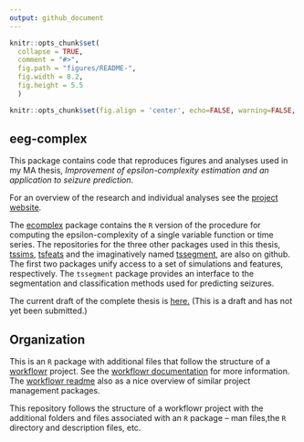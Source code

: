 ```yaml
---
output: github_document
---
```


<!-- README.md is generated from README.Rmd. Please edit that file -->

```r
knitr::opts_chunk$set(
  collapse = TRUE,
  comment = "#>",
  fig.path = "figures/README-", 
  fig.width = 8.2, 
  fig.height = 5.5
  )

```

 
```r
knitr::opts_chunk$set(fig.align = 'center', echo=FALSE, warning=FALSE, message=FALSE, results = "hide", dev = 'png')
```

eeg-complex
-------
This package contains code that reproduces figures and analyses used in my MA thesis, _Improvement of epsilon-complexity estimation and an application to seizure prediction_.

For an overview of the research and individual analyses see the [project website](https://nateaff.github.io/eeg-complex/). 

The [ecomplex](https://github.com/nateaff/ecomplex) package contains the `R` version of the procedure for computing the epsilon-complexity of a single variable function or time series. The repositories for the three other packages used in this thesis, [tssims](https://github.com/nateaff/tssims), [tsfeats](https://github.com/nateaff/tsfeats) and the imaginatively named [tssegment](https://github.com/nateaff/tssegment), are also on github. The first two packages unify access to a set of simulations and features, respectively. The `tssegment` package provides an interface to the segmentation and classification methods used for predicting seizures. 

The current draft of the complete thesis is [here.](https://github.com/nateaff/eeg-complex/blob/master/docs/thesis/thesis.pdf) (This is a draft and has not yet been submitted.)

## Organization

This is an `R` package with additional files that follow the structure of a [workflowr](https://github.com/jdblischak/workflowr) project. See the [workflowr documentation](https://jdblischak.github.io/workflowr/index.html) for more information. The [workflowr readme](https://github.com/jdblischak/workflowr) also as a nice overview of similar project management packages.

This repository follows the structure of a workflowr project with the additional folders and files associated with an `R` package -- man files,the `R` directory and description files, etc.




